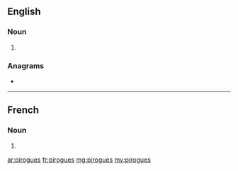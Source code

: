 ==English==

===Noun===
{{head|en|noun plural form}}

# {{plural of|pirogue|lang=en}}

===Anagrams===
* {{l|en|groupies}}

----

==French==

===Noun===
{{head|fr|noun plural form|g=m}}

# {{plural of|pirogue|lang=fr}}

[[ar:pirogues]]
[[fr:pirogues]]
[[mg:pirogues]]
[[my:pirogues]]